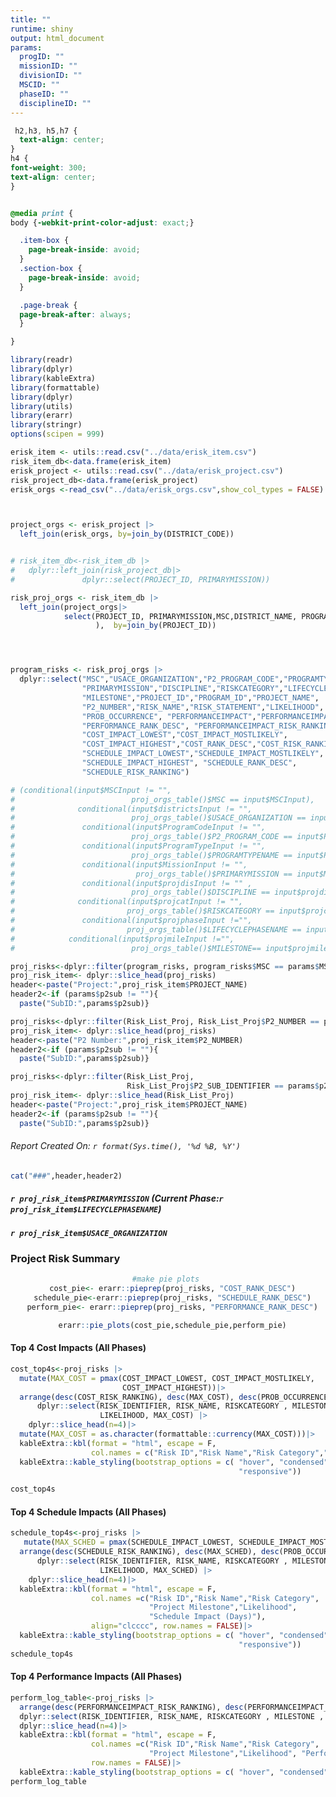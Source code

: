 ```yaml
---
title: ""
runtime: shiny
output: html_document
params:
  progID: ""
  missionID: ""
  divisionID: ""
  MSCID: ""
  phaseID: ""
  disciplineID: ""
---
```

```css
 h2,h3, h5,h7 {
  text-align: center;
}
h4 {
font-weight: 300;
text-align: center;
}


@media print {
body {-webkit-print-color-adjust: exact;}

  .item-box {
    page-break-inside: avoid;
  }
  .section-box {
    page-break-inside: avoid;
  }

  .page-break {
  page-break-after: always;
  }

}
```

```r
library(readr)
library(dplyr) 
library(kableExtra) 
library(formattable)
library(dplyr)
library(utils)
library(erarr)
library(stringr)
options(scipen = 999)

erisk_item <- utils::read.csv("../data/erisk_item.csv")
risk_item_db<-data.frame(erisk_item)
erisk_project <- utils::read.csv("../data/erisk_project.csv")
risk_project_db<-data.frame(erisk_project)
erisk_orgs <-read_csv("../data/erisk_orgs.csv",show_col_types = FALSE)



project_orgs <- erisk_project |>
  left_join(erisk_orgs, by=join_by(DISTRICT_CODE))


# risk_item_db<-risk_item_db |>
#   dplyr::left_join(risk_project_db|>
#               dplyr::select(PROJECT_ID, PRIMARYMISSION))

risk_proj_orgs <- risk_item_db |>
  left_join(project_orgs|>
            select(PROJECT_ID, PRIMARYMISSION,MSC,DISTRICT_NAME, PROGRAMTYPENAME
                   ),  by=join_by(PROJECT_ID))




program_risks <- risk_proj_orgs |>
  dplyr::select("MSC","USACE_ORGANIZATION","P2_PROGRAM_CODE","PROGRAMTYPENAME",
                "PRIMARYMISSION","DISCIPLINE","RISKCATEGORY","LIFECYCLEPHASENAME",
                "MILESTONE","PROJECT_ID","PROGRAM_ID","PROJECT_NAME",
                "P2_NUMBER","RISK_NAME","RISK_STATEMENT","LIKELIHOOD",
                "PROB_OCCURRENCE", "PERFORMANCEIMPACT","PERFORMANCEIMPACT_IMPCT",
                "PERFORMANCE_RANK_DESC", "PERFORMANCEIMPACT_RISK_RANKING",
                "COST_IMPACT_LOWEST","COST_IMPACT_MOSTLIKELY",
                "COST_IMPACT_HIGHEST","COST_RANK_DESC","COST_RISK_RANKING",
                "SCHEDULE_IMPACT_LOWEST","SCHEDULE_IMPACT_MOSTLIKELY",
                "SCHEDULE_IMPACT_HIGHEST", "SCHEDULE_RANK_DESC", 
                "SCHEDULE_RISK_RANKING")

```

```r
# (conditional(input$MSCInput != "",
#                          proj_orgs_table()$MSC == input$MSCInput),
#              conditional(input$districtsInput != "",
#                          proj_orgs_table()$USACE_ORGANIZATION == input$districtsInput),
#               conditional(input$ProgramCodeInput != "",
#                          proj_orgs_table()$P2_PROGRAM_CODE == input$ProgramCodeInput),
#               conditional(input$ProgramTypeInput != "",
#                          proj_orgs_table()$PROGRAMTYPENAME == input$ProgramTypeInput),
#               conditional(input$MissionInput != "",
#                           proj_orgs_table()$PRIMARYMISSION == input$MissionInput),
#               conditional(input$projdisInput != "" ,
#                          proj_orgs_table()$DISCIPLINE == input$projdisInput),
#              conditional(input$projcatInput != "",
#                         proj_orgs_table()$RISKCATEGORY == input$projcatInput),
#               conditional(input$projphaseInput !="",
#                         proj_orgs_table()$LIFECYCLEPHASENAME == input$projphaseInput),
#            conditional(input$projmileInput !="",
#                          proj_orgs_table()$MILESTONE== input$projmileInput)
```


```r
proj_risks<-dplyr::filter(program_risks, program_risks$MSC == params$MSCID)
proj_risk_item<- dplyr::slice_head(proj_risks)
header<-paste("Project:",proj_risk_item$PROJECT_NAME)
header2<-if (params$p2sub != ""){
  paste("SubID:",params$p2sub)}
```

```r
proj_risks<-dplyr::filter(Risk_List_Proj, Risk_List_Proj$P2_NUMBER == params$p2ID)
proj_risk_item<- dplyr::slice_head(proj_risks)
header<-paste("P2 Number:",proj_risk_item$P2_NUMBER)
header2<-if (params$p2sub != ""){
  paste("SubID:",params$p2sub)}


```

```r
proj_risks<-dplyr::filter(Risk_List_Proj, 
                          Risk_List_Proj$P2_SUB_IDENTIFIER == params$p2sub)
proj_risk_item<- dplyr::slice_head(Risk_List_Proj)
header<-paste("Project:",proj_risk_item$PROJECT_NAME)
header2<-if (params$p2sub != ""){
  paste("SubID:",params$p2sub)}

```

###### Report Created On: `r format(Sys.time(), '%d %B, %Y')`
```r

cat("###",header,header2)

```

##### `r proj_risk_item$PRIMARYMISSION` (Current Phase:`r proj_risk_item$LIFECYCLEPHASENAME`)
##### `r proj_risk_item$USACE_ORGANIZATION`
### Project Risk Summary 
<center>
```r
#make pie plots 
  cost_pie<- erarr::pieprep(proj_risks, "COST_RANK_DESC")
  schedule_pie<-erarr::pieprep(proj_risks, "SCHEDULE_RANK_DESC")
  perform_pie<- erarr::pieprep(proj_risks, "PERFORMANCE_RANK_DESC")

  erarr::pie_plots(cost_pie,schedule_pie,perform_pie)


```
</center>
#### Top 4 Cost Impacts (All Phases)
``` r
cost_top4s<-proj_risks |>
  mutate(MAX_COST = pmax(COST_IMPACT_LOWEST, COST_IMPACT_MOSTLIKELY, 
                         COST_IMPACT_HIGHEST))|>
  arrange(desc(COST_RISK_RANKING), desc(MAX_COST), desc(PROB_OCCURRENCE))|>
      dplyr::select(RISK_IDENTIFIER, RISK_NAME, RISKCATEGORY , MILESTONE , 
                    LIKELIHOOD, MAX_COST) |>
    dplyr::slice_head(n=4)|>
  mutate(MAX_COST = as.character(formattable::currency(MAX_COST)))|>
  kableExtra::kbl(format = "html", escape = F, 
                  col.names = c("Risk ID","Risk Name","Risk Category","Project Milestone","Likelihood", "Cost Impact"), align="clcccc", row.names = FALSE)|>
  kableExtra::kable_styling(bootstrap_options = c( "hover", "condensed", 
                                                   "responsive"))

cost_top4s
```

#### Top 4 Schedule Impacts (All Phases)
``` r
schedule_top4s<-proj_risks |>
   mutate(MAX_SCHED = pmax(SCHEDULE_IMPACT_LOWEST, SCHEDULE_IMPACT_MOSTLIKELY, SCHEDULE_IMPACT_HIGHEST))|>
  arrange(desc(SCHEDULE_RISK_RANKING), desc(MAX_SCHED), desc(PROB_OCCURRENCE))|>
      dplyr::select(RISK_IDENTIFIER, RISK_NAME, RISKCATEGORY , MILESTONE , 
                    LIKELIHOOD, MAX_SCHED) |>
    dplyr::slice_head(n=4)|>
  kableExtra::kbl(format = "html", escape = F, 
                  col.names =c("Risk ID","Risk Name","Risk Category",
                               "Project Milestone","Likelihood", 
                               "Schedule Impact (Days)"), 
                  align="clcccc", row.names = FALSE)|>
  kableExtra::kable_styling(bootstrap_options = c( "hover", "condensed", 
                                                   "responsive"))
schedule_top4s
```



#### Top 4 Performance Impacts (All Phases)
``` r
perform_log_table<-proj_risks |>
  arrange(desc(PERFORMANCEIMPACT_RISK_RANKING), desc(PERFORMANCEIMPACT_IMPCT), desc(PROB_OCCURRENCE))|>
  dplyr::select(RISK_IDENTIFIER, RISK_NAME, RISKCATEGORY , MILESTONE , LIKELIHOOD, PERFORMANCE_RANK_DESC) |>
  dplyr::slice_head(n=4)|>
  kableExtra::kbl(format = "html", escape = F, 
                  col.names =c("Risk ID","Risk Name","Risk Category",
                               "Project Milestone","Likelihood", "Performance Impact"), align="clcccc", 
                  row.names = FALSE)|>
  kableExtra::kable_styling(bootstrap_options = c( "hover", "condensed", "responsive"))
perform_log_table
```
